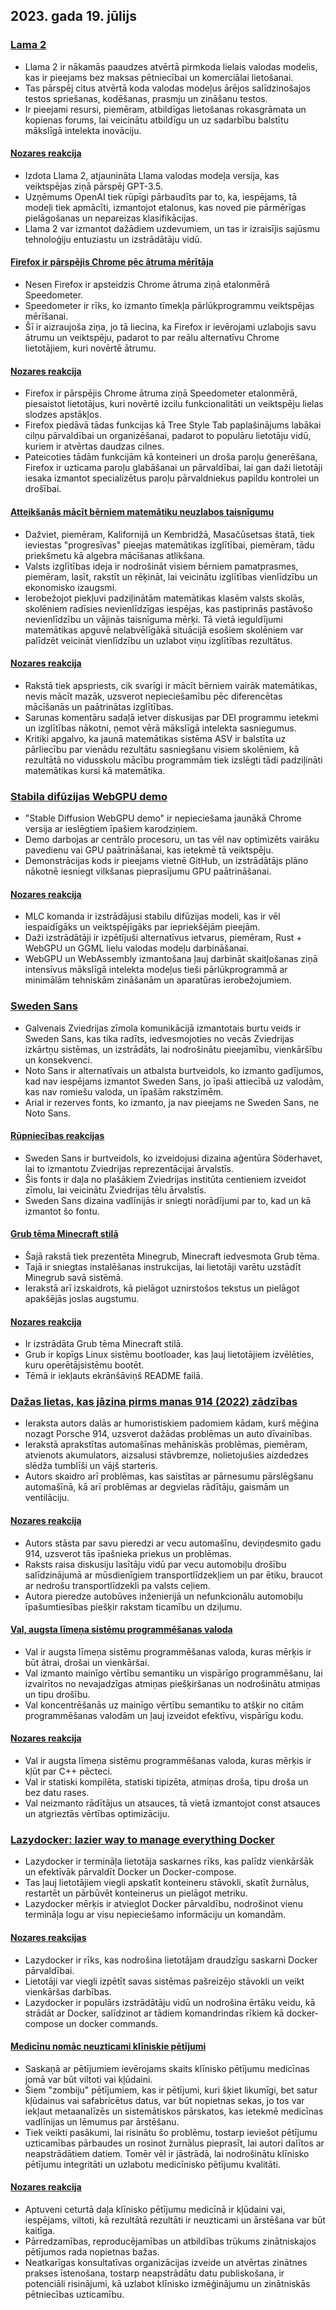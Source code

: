

<CallToAction />

<Steps>

## 2023. gada 19. jūlijs

### [Lama 2](https://ai.meta.com/llama/)

- Llama 2 ir nākamās paaudzes atvērtā pirmkoda lielais valodas modelis, kas ir pieejams bez maksas pētniecībai un komerciālai lietošanai.
- Tas pārspēj citus atvērtā koda valodas modeļus ārējos salīdzinošajos testos spriešanas, kodēšanas, prasmju un zināšanu testos.
- Ir pieejami resursi, piemēram, atbildīgas lietošanas rokasgrāmata un kopienas forums, lai veicinātu atbildīgu un uz sadarbību balstītu mākslīgā intelekta inovāciju.

#### [Nozares reakcija](http://news.ycombinator.com/item?id=36774627)

- Izdota Llama 2, atjaunināta Llama valodas modeļa versija, kas veiktspējas ziņā pārspēj GPT-3.5.
- Uzņēmums OpenAI tiek rūpīgi pārbaudīts par to, ka, iespējams, tā modeļi tiek apmācīti, izmantojot etalonus, kas noved pie pārmērīgas pielāgošanas un nepareizas klasifikācijas.
- Llama 2 var izmantot dažādiem uzdevumiem, un tas ir izraisījis sajūsmu tehnoloģiju entuziastu un izstrādātāju vidū.

#### [Firefox ir pārspējis Chrome pēc ātruma mērītāja](https://treeherder.mozilla.org/perfherder/graphs?timerange=31536000&series=mozilla-central,3735773,1,13&series=mozilla-central,3412459,1,13)

- Nesen Firefox ir apsteidzis Chrome ātruma ziņā etalonmērā Speedometer.
- Speedometer ir rīks, ko izmanto tīmekļa pārlūkprogrammu veiktspējas mērīšanai.
- Šī ir aizraujoša ziņa, jo tā liecina, ka Firefox ir ievērojami uzlabojis savu ātrumu un veiktspēju, padarot to par reālu alternatīvu Chrome lietotājiem, kuri novērtē ātrumu.

#### [Nozares reakcija](http://news.ycombinator.com/item?id=36770883)

- Firefox ir pārspējis Chrome ātruma ziņā Speedometer etalonmērā, piesaistot lietotājus, kuri novērtē izcilu funkcionalitāti un veiktspēju lielas slodzes apstākļos.
- Firefox piedāvā tādas funkcijas kā Tree Style Tab paplašinājums labākai cilņu pārvaldībai un organizēšanai, padarot to populāru lietotāju vidū, kuriem ir atvērtas daudzas cilnes.
- Pateicoties tādām funkcijām kā konteineri un droša paroļu ģenerēšana, Firefox ir uzticama paroļu glabāšanai un pārvaldībai, lai gan daži lietotāji iesaka izmantot specializētus paroļu pārvaldniekus papildu kontrolei un drošībai.

#### [Atteikšanās mācīt bērniem matemātiku neuzlabos taisnīgumu](https://www.noahpinion.blog/p/refusing-to-teach-kids-math-will)

- Dažviet, piemēram, Kalifornijā un Kembridžā, Masačūsetsas štatā, tiek ieviestas "progresīvas" pieejas matemātikas izglītībai, piemēram, tādu priekšmetu kā algebra mācīšanas atlikšana.
- Valsts izglītības ideja ir nodrošināt visiem bērniem pamatprasmes, piemēram, lasīt, rakstīt un rēķināt, lai veicinātu izglītības vienlīdzību un ekonomisko izaugsmi.
- Ierobežojot piekļuvi padziļinātām matemātikas klasēm valsts skolās, skolēniem radīsies nevienlīdzīgas iespējas, kas pastiprinās pastāvošo nevienlīdzību un vājinās taisnīguma mērķi. Tā vietā ieguldījumi matemātikas apguvē nelabvēlīgākā situācijā esošiem skolēniem var palīdzēt veicināt vienlīdzību un uzlabot viņu izglītības rezultātus.

#### [Nozares reakcija](http://news.ycombinator.com/item?id=36774940)

- Rakstā tiek apspriests, cik svarīgi ir mācīt bērniem vairāk matemātikas, nevis mācīt mazāk, uzsverot nepieciešamību pēc diferencētas mācīšanās un paātrinātas izglītības.
- Sarunas komentāru sadaļā ietver diskusijas par DEI programmu ietekmi un izglītības nākotni, ņemot vērā mākslīgā intelekta sasniegumus.
- Kritiķi apgalvo, ka jaunā matemātikas sistēma ASV ir balstīta uz pārliecību par vienādu rezultātu sasniegšanu visiem skolēniem, kā rezultātā no vidusskolu mācību programmām tiek izslēgti tādi padziļināti matemātikas kursi kā matemātika.

### [Stabila difūzijas WebGPU demo](https://islamov.ai/stable-diffusion-webgpu/)

- "Stable Diffusion WebGPU demo" ir nepieciešama jaunākā Chrome versija ar ieslēgtiem īpašiem karodziņiem.
- Demo darbojas ar centrālo procesoru, un tas vēl nav optimizēts vairāku pavedienu vai GPU paātrināšanai, kas ietekmē tā veiktspēju.
- Demonstrācijas kods ir pieejams vietnē GitHub, un izstrādātājs plāno nākotnē iesniegt vilkšanas pieprasījumu GPU paātrināšanai.

#### [Nozares reakcija](http://news.ycombinator.com/item?id=36766523)

- MLC komanda ir izstrādājusi stabilu difūzijas modeli, kas ir vēl iespaidīgāks un veiktspējīgāks par iepriekšējām pieejām.
- Daži izstrādātāji ir izpētījuši alternatīvus ietvarus, piemēram, Rust + WebGPU un GGML lielu valodas modeļu darbināšanai.
- WebGPU un WebAssembly izmantošana ļauj darbināt skaitļošanas ziņā intensīvus mākslīgā intelekta modeļus tieši pārlūkprogrammā ar minimālām tehniskām zināšanām un aparatūras ierobežojumiem.

### [Sweden Sans](https://identity.sweden.se/en/design-elements/typography)

- Galvenais Zviedrijas zīmola komunikācijā izmantotais burtu veids ir Sweden Sans, kas tika radīts, iedvesmojoties no vecās Zviedrijas izkārtņu sistēmas, un izstrādāts, lai nodrošinātu pieejamību, vienkāršību un konsekvenci.
- Noto Sans ir alternatīvais un atbalsta burtveidols, ko izmanto gadījumos, kad nav iespējams izmantot Sweden Sans, jo īpaši attiecībā uz valodām, kas nav romiešu valoda, un īpašām rakstzīmēm.
- Arial ir rezerves fonts, ko izmanto, ja nav pieejams ne Sweden Sans, ne Noto Sans.

#### [Rūpniecības reakcijas](http://news.ycombinator.com/item?id=36775398)

- Sweden Sans ir burtveidols, ko izveidojusi dizaina aģentūra Söderhavet, lai to izmantotu Zviedrijas reprezentācijai ārvalstīs.
- Šis fonts ir daļa no plašākiem Zviedrijas institūta centieniem izveidot zīmolu, lai veicinātu Zviedrijas tēlu ārvalstīs.
- Sweden Sans dizaina vadlīnijās ir sniegti norādījumi par to, kad un kā izmantot šo fontu.

#### [Grub tēma Minecraft stilā](https://github.com/Lxtharia/minegrub-theme)

- Šajā rakstā tiek prezentēta Minegrub, Minecraft iedvesmota Grub tēma.
- Tajā ir sniegtas instalēšanas instrukcijas, lai lietotāji varētu uzstādīt Minegrub savā sistēmā.
- Ierakstā arī izskaidrots, kā pielāgot uznirstošos tekstus un pielāgot apakšējās joslas augstumu.

#### [Nozares reakcija](http://news.ycombinator.com/item?id=36771980)

- Ir izstrādāta Grub tēma Minecraft stilā.
- Grub ir kopīgs Linux sistēmu bootloader, kas ļauj lietotājiem izvēlēties, kuru operētājsistēmu bootēt.
- Tēmā ir iekļauts ekrānšāviņš README failā.

### [Dažas lietas, kas jāzina pirms manas 914 (2022) zādzības](https://www.hagerty.com/media/advice/a-few-things-to-know-before-you-steal-my-914/)

- Ieraksta autors dalās ar humoristiskiem padomiem kādam, kurš mēģina nozagt Porsche 914, uzsverot dažādas problēmas un auto dīvainības.
- Ierakstā aprakstītas automašīnas mehāniskās problēmas, piemēram, atvienots akumulators, aizsalusi stāvbremze, nolietojušies aizdedzes slēdža tumblīši un vājš starteris.
- Autors skaidro arī problēmas, kas saistītas ar pārnesumu pārslēgšanu automašīnā, kā arī problēmas ar degvielas rādītāju, gaismām un ventilāciju.

#### [Nozares reakcija](http://news.ycombinator.com/item?id=36767092)

- Autors stāsta par savu pieredzi ar vecu automašīnu, deviņdesmito gadu 914, uzsverot tās īpašnieka priekus un problēmas.
- Raksts raisa diskusiju lasītāju vidū par vecu automobiļu drošību salīdzinājumā ar mūsdienīgiem transportlīdzekļiem un par ētiku, braucot ar nedrošu transportlīdzekli pa valsts ceļiem.
- Autora pieredze autobūves inženierijā un nefunkcionālu automobiļu īpašumtiesības piešķir rakstam ticamību un dziļumu.

#### [Val, augsta līmeņa sistēmu programmēšanas valoda](https://www.val-lang.dev/)

- Val ir augsta līmeņa sistēmu programmēšanas valoda, kuras mērķis ir būt ātrai, drošai un vienkāršai.
- Val izmanto mainīgo vērtību semantiku un vispārīgo programmēšanu, lai izvairītos no nevajadzīgas atmiņas piešķiršanas un nodrošinātu atmiņas un tipu drošību.
- Val koncentrēšanās uz mainīgo vērtību semantiku to atšķir no citām programmēšanas valodām un ļauj izveidot efektīvu, vispārīgu kodu.

#### [Nozares reakcija](http://news.ycombinator.com/item?id=36778566)

- Val ir augsta līmeņa sistēmu programmēšanas valoda, kuras mērķis ir kļūt par C++ pēcteci.
- Val ir statiski kompilēta, statiski tipizēta, atmiņas droša, tipu droša un bez datu rases.
- Val neizmanto rādītājus un atsauces, tā vietā izmantojot const atsauces un atgrieztās vērtības optimizāciju.

### [Lazydocker: lazier way to manage everything Docker](https://github.com/jesseduffield/lazydocker)

- Lazydocker ir termināļa lietotāja saskarnes rīks, kas palīdz vienkāršāk un efektīvāk pārvaldīt Docker un Docker-compose.
- Tas ļauj lietotājiem viegli apskatīt konteineru stāvokli, skatīt žurnālus, restartēt un pārbūvēt konteinerus un pielāgot metriku.
- Lazydocker mērķis ir atvieglot Docker pārvaldību, nodrošinot vienu termināļa logu ar visu nepieciešamo informāciju un komandām.

#### [Nozares reakcijas](http://news.ycombinator.com/item?id=36778905)

- Lazydocker ir rīks, kas nodrošina lietotājam draudzīgu saskarni Docker pārvaldībai.
- Lietotāji var viegli izpētīt savas sistēmas pašreizējo stāvokli un veikt vienkāršas darbības.
- Lazydocker ir populārs izstrādātāju vidū un nodrošina ērtāku veidu, kā strādāt ar Docker, salīdzinot ar tādiem komandrindas rīkiem kā docker-compose un docker commands.

#### [Medicīnu nomāc neuzticami klīniskie pētījumi](https://www.nature.com/articles/d41586-023-02299-w)

- Saskaņā ar pētījumiem ievērojams skaits klīnisko pētījumu medicīnas jomā var būt viltoti vai kļūdaini.
- Šiem "zombiju" pētījumiem, kas ir pētījumi, kuri šķiet likumīgi, bet satur kļūdainus vai safabricētus datus, var būt nopietnas sekas, jo tos var iekļaut metaanalīzēs un sistemātiskos pārskatos, kas ietekmē medicīnas vadlīnijas un lēmumus par ārstēšanu.
- Tiek veikti pasākumi, lai risinātu šo problēmu, tostarp ieviešot pētījumu uzticamības pārbaudes un rosinot žurnālus pieprasīt, lai autori dalītos ar neapstrādātiem datiem. Tomēr vēl ir jāstrādā, lai nodrošinātu klīnisko pētījumu integritāti un uzlabotu medicīnisko pētījumu kvalitāti.

#### [Nozares reakcija](http://news.ycombinator.com/item?id=36770624)

- Aptuveni ceturtā daļa klīnisko pētījumu medicīnā ir kļūdaini vai, iespējams, viltoti, kā rezultātā rezultāti ir neuzticami un ārstēšana var būt kaitīga.
- Pārredzamības, reproducējamības un atbildības trūkums zinātniskajos pētījumos rada nopietnas bažas.
- Neatkarīgas konsultatīvas organizācijas izveide un atvērtas zinātnes prakses īstenošana, tostarp neapstrādātu datu publiskošana, ir potenciāli risinājumi, kā uzlabot klīnisko izmēģinājumu un zinātniskās pētniecības uzticamību.

</Steps>
